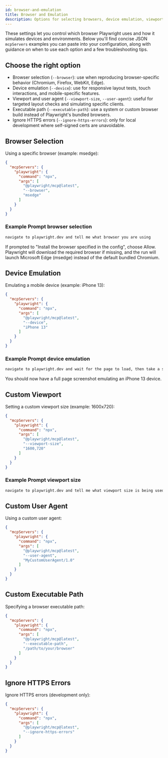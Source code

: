 ```yaml
---
id: browser-and-emulation
title: Browser and Emulation
description: Options for selecting browsers, device emulation, viewport sizes and user agents.
---
```



These settings let you control which browser Playwright uses and how it simulates devices and environments. Below you'll find concise JSON `mcpServers` examples you can paste into your configuration, along with guidance on when to use each option and a few troubleshooting tips.

## Choose the right option

- Browser selection (`--browser`): use when reproducing browser-specific behavior (Chromium, Firefox, WebKit, Edge).
- Device emulation (`--device`): use for responsive layout tests, touch interactions, and mobile-specific features.
- Viewport and user agent (`--viewport-size`, `--user-agent`): useful for targeted layout checks and simulating specific clients.
- Executable path (`--executable-path`): use a system or custom browser build instead of Playwright's bundled browsers.
- Ignore HTTPS errors (`--ignore-https-errors`): only for local development where self-signed certs are unavoidable.

## Browser Selection

Using a specific browser (example: msedge):

```json
{
  "mcpServers": {
    "playwright": {
      "command": "npx",
      "args": [
        "@playwright/mcp@latest",
        "--browser",
        "msedge"
      ]
    }
  }
}
```

### Example Prompt browser selection

```bash
navigate to playwright.dev and tell me what browser you are using
```

If prompted to "Install the browser specified in the config", choose Allow. Playwright will download the required browser if missing, and the run will launch Microsoft Edge (msedge) instead of the default bundled Chromium.

## Device Emulation

Emulating a mobile device (example: iPhone 13):

```json
{
  "mcpServers": {
    "playwright": {
      "command": "npx",
      "args": [
        "@playwright/mcp@latest",
        "--device",
        "iPhone 13"
      ]
    }
  }
}
```

### Example Prompt device emulation

```bash
navigate to playwright.dev and wait for the page to load, then take a screenshot and save it as iphone13.png
```

You should now have a full page screenshot emulating an iPhone 13 device.

## Custom Viewport

Setting a custom viewport size (example: 1600x720):

```json
{
  "mcpServers": {
    "playwright": {
      "command": "npx",
      "args": [
        "@playwright/mcp@latest",
        "--viewport-size",
        "1600,720"
      ]
    }
  }
}
```

### Example Prompt viewport size

```bash
navigate to playwright.dev and tell me what viewport size is being used
```

## Custom User Agent

Using a custom user agent:

```json
{
  "mcpServers": {
    "playwright": {
      "command": "npx",
      "args": [
        "@playwright/mcp@latest",
        "--user-agent",
        "MyCustomUserAgent/1.0"
      ]
    }
  }
}
```

## Custom Executable Path

Specifying a browser executable path:

```json
{
  "mcpServers": {
    "playwright": {
      "command": "npx",
      "args": [
        "@playwright/mcp@latest",
        "--executable-path",
        "/path/to/your/browser"
      ]
    }
  }
}
```
## Ignore HTTPS Errors

Ignore HTTPS errors (development only):

```json
{
  "mcpServers": {
    "playwright": {
      "command": "npx",
      "args": [
        "@playwright/mcp@latest",
        "--ignore-https-errors"
      ]
    }
  }
}
```
